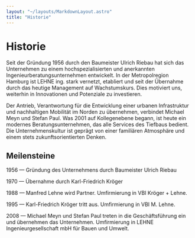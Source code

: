 ```yaml
---
layout: "~/layouts/MarkdownLayout.astro"
title: "Historie"
---
```



# Historie

Seit der Gründung 1956 durch den Baumeister Ulrich Riebau hat sich das
Unternehmen zu einem hochspezialisierten und anerkannten
Ingenieurberatungsunternehmen entwickelt. In der Metropolregion Hamburg ist
LEHNE ing. stark vernetzt, etabliert und seit der Übernahme durch das heutige
Management auf Wachstumskurs. Dies motiviert uns, weiterhin in Innovationen
und Potenziale zu investieren.

Der Antrieb, Verantwortung für die Entwicklung einer urbanen Infrastruktur und
nachhaltigen Mobilität im Norden zu übernehmen, verbindet Michael Meyn und
Stefan Paul. Was 2001 auf Kollegenebene begann, ist heute ein modernes
Beratungsunternehmen, das alle Services des Tiefbaus bedient. Die
Unternehmenskultur ist geprägt von einer familiären Atmosphäre und einem stets
zukunftsorientierten Denken.

<Slider id="historie" images={images} />

## Meilensteine

1956 — Gründung des Unternehmens durch Baumeister Ulrich Riebau

1970 — Übernahme durch Karl-Friedrich Kröger

1988 — Manfred Lehne wird Partner. Umfirmierung in VBI Kröger + Lehne.

1995 — Karl-Friedrich Kröger tritt aus. Umfirmierung in VBI M. Lehne.

2008 — Michael Meyn und Stefan Paul treten in die Geschäftsführung ein und
übernehmen das Unternehmen. Umfirmierung in LEHNE Ingenieurgesellschaft
mbH für Bauen und Umwelt.
